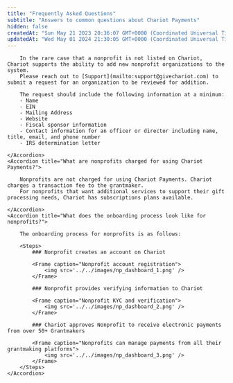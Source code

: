 ```yaml
---
title: "Frequently Asked Questions"
subtitle: "Answers to common questions about Chariot Payments"
hidden: false
createdAt: "Sun May 21 2023 20:36:07 GMT+0000 (Coordinated Universal Time)"
updatedAt: "Wed May 01 2024 21:30:05 GMT+0000 (Coordinated Universal Time)"
---
```


<AccordionGroup>
    <Accordion title="What if a nonprofit isn't listed on Chariot?">

        In the rare case that a nonprofit is not listed on Chariot, Chariot supports the ability to add new nonprofit organizations to the system.
        Please reach out to [Support](mailto:support@givechariot.com) to submit a request for an organization to be reviewed for addition.

        The request should include the following information at a minimum:
        - Name
        - EIN
        - Mailing Address
        - Website
        - Fiscal sponsor information
        - Contact information for an officer or director including name, title, email, and phone number
        - IRS determination letter
        
    </Accordion>
    <Accordion title="What are nonprofits charged for using Chariot Payments?">

        Nonprofits are not charged for using Chariot Payments. Chariot charges a transaction fee to the grantmaker.
        For nonprofits that want additional services to support their gift processing needs, Chariot has subscriptions plans available.

    </Accordion>
    <Accordion title="What does the onboarding process look like for nonprofits?">

        The onboarding process for nonprofits is as follows:

        <Steps>
            ### Nonprofit creates an account on Chariot

            <Frame caption="Nonprofit account registration">
                <img src='../../images/np_dashboard_1.png' />
            </Frame>

            ### Nonprofit provides verifying information to Chariot

            <Frame caption="Nonprofit KYC and verification">
                <img src='../../images/np_dashboard_2.png' />
            </Frame>

            ### Chariot approves Nonprofit to receive electronic payments from over 50+ Grantmakers

            <Frame caption="Nonprofits can manage payments from all their grantmaking platforms">
                <img src='../../images/np_dashboard_3.png' />
            </Frame>
        </Steps>
    </Accordion>
</AccordionGroup>